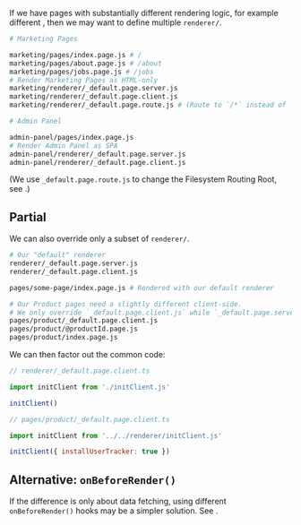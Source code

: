 
If we have pages with substantially different rendering logic,
for example different <Link text="Render Modes" href="/render-modes" />,
then we may want to define multiple `renderer/`.

```bash
# Marketing Pages

marketing/pages/index.page.js # /
marketing/pages/about.page.js # /about
marketing/pages/jobs.page.js # /jobs
# Render Marketing Pages as HTML-only
marketing/renderer/_default.page.server.js
marketing/renderer/_default.page.client.js
marketing/renderer/_default.page.route.js # (Route to `/*` instead of `/marketing/*`.)

# Admin Panel

admin-panel/pages/index.page.js
# Render Admin Panel as SPA
admin-panel/renderer/_default.page.server.js
admin-panel/renderer/_default.page.client.js
```

(We use `_default.page.route.js` to change the Filesystem Routing Root, see <Link href="/filesystemRoutingRoot" />.)

## Partial

We can also override only a subset of `renderer/`.

```bash
# Our "default" renderer
renderer/_default.page.server.js
renderer/_default.page.client.js

pages/some-page/index.page.js # Rendered with our default renderer

# Our Product pages need a slightly different client-side.
# We only override `_default.page.client.js` while `_default.page.server.js` stays the same.
pages/product/_default.page.client.js
pages/product/@productId.page.js
pages/product/index.page.js
```

We can then factor out the common code:

```js
// renderer/_default.page.client.ts

import initClient from './initClient.js'

initClient()
```

```js
// pages/product/_default.page.client.ts

import initClient from '../../renderer/initClient.js'

initClient({ installUserTracker: true })
```

## Alternative: `onBeforeRender()`

If the difference is only about data fetching, using different `onBeforeRender()` hooks may be a simpler solution. See <Link href="/data-fetching#global-logic" />.
